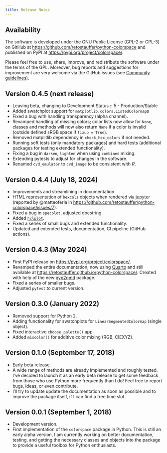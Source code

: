 ```yaml
---
title: Release Notes
---
```


## Availability

The software is developed under the GNU Public License (GPL-2 or GPL-3)
on GitHub at <https://github.com/retostauffer/python-colorspace>
and published on PyPI at <https://pypi.org/project/colorspace/>.

Please feel free to use, share, improve, and redistribute the
software under the terms of the GPL. Moreover, bug reports and
suggestions for improvement are very welcome via the GitHub issues
(see [Community guidelines](/community.qmd)).


## Version 0.4.5 (next release)

* Leaving beta, changing to Development Status :: 5 - Production/Stable
* Added swatchplot support for `matplotlib.colors.ListedColormap`s
* Fixed a bug with handling transparency (alpha channel).
* Revamped handling of missing colors; color lists now allow for `None`,
  classes and methods will now also return `None` if a color is invalid
  (outside defined sRGB space if `fixup = True`).
* Removed matplitlib dependency in `check_hex_colors` if not needed.
* Running soft tests (only mandatory packages) and hard tests (additional
    packages for testing extended functionality).
* Fixing a bug in `darken`, `lighten` when using `combined` mixing.
* Extending pytests to adjust for changes in the software.
* Renamed `cvd_emulator` to `cvd_image` to be consistent with _R_.


## Version 0.4.4 (July 18, 2024)

* Improvements and streamlining in documentation.
* HTML representation of `hexcols` objects when rendered via jupyter
  (reported by @matteoferla in <https://github.com/retostauffer/python-colorspace/issues/7>).
* Fixed a bug in `specplot`, adjusted docstring.
* Added [`hclplot`](/man/colorspace.hclplot.hclplot.qmd).
* Fixed a series of small bugs and extended functionality.
* Updated and extended tests, documentation, CI pipeline (GitHub actions).


## Version 0.4.3 (May 2024)

* First PyPI release on <https://pypi.org/project/colorspace/>.
* Revamped the entire documentation, now using [Quarto](https://quarto.org)
  and still available at <https://retostauffer.github.io/python-colorspace/>.
  Created with help of the new [pyp2qmd](https://retostauffer.github.io/pyp2qmd) package.
* Fixed a series of smaller bugs.
* Adjusted `pytest` to current version.


## Version 0.3.0 (January 2022)

* Removed support for Python 2.
* Adding functionality for swatchplots for `LinearSegmentedColormap` (single object).
* Fixed interactive `choose_palette()` app.
* Added `mixcolor()` for additive color mixing (RGB, CIEXYZ).


## Version 0.1.0 (September 17, 2018)

* Early beta release.
* A wide range of methods are already implemented and roughly
  tested. I've decided to launch it as an early beta release
  to get some feedback from those who use Python more frequently
  than I do! Feel free to report bugs, ideas, or even contribute.
* I'll try to update update the documentation as soon as possible
  and to improve the package itself, if I can find a free time slot.


## Version 0.0.1 (September 1, 2018)

* Development version.
* First implementation of the `colorspace` package in Python.
  This is still an early alpha version, I am currently working
  on better documentation, testing, and getting the necessary
  classes and objects into the package to provide a useful
  toolbox for Python enthusiasts.
